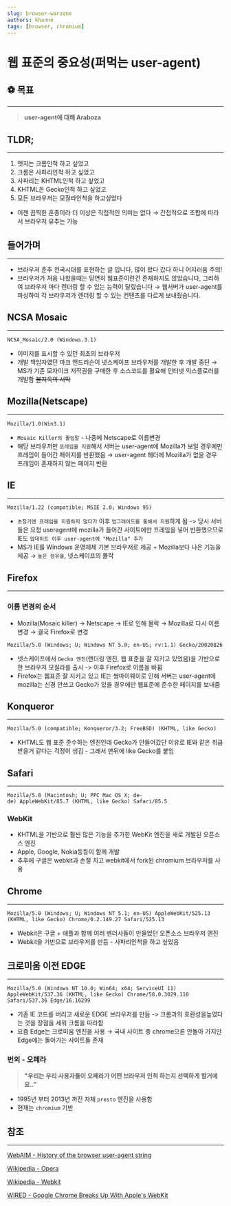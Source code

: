 ```yaml
---
slug: browser-warzone
authors: khanne
tags: [browser, chromium]
---
```


# 웹 표준의 중요성(퍼먹는 user-agent)

## ⚽️ 목표

---

> **user-agent에 대해 Araboza**

## TLDR;

---

1. 엣지는 크롬인척 하고 싶었고
2. 크롬은 사파리인척 하고 싶었고
3. 사파리는 KHTML인척 하고 싶었고
4. KHTML은 Gecko인척 하고 싶었고
5. 모든 브라우저는 모질라인척을 하고싶었다

- 이젠 끔찍한 혼종이라 더 이상은 직접적인 의미는 없다 → 간접적으로 조합에 따라서 브라우저 유추는 가능

<!--truncate-->

## 들어가며

---

- 브라우저 춘추 전국시대를 표현하는 글 입니다, 많이 왔다 갔다 하니 어지러움 주의!
- 브라우저가 처음 나왔을때는 당연히 웹표준이란건 존재하지도 않았습니다, 그리하여 브라우저 마다 렌더링 할 수 있는 능력이 달랐습니다 → 웹서버가 user-agent를 파싱하여 각 브라우저가 렌더링 할 수 있는 컨텐츠를 다르게 보내줬습니다.

## **NCSA Mosaic**

---

```
NCSA_Mosaic/2.0 (Windows.3.1)
```

- 이미지를 표시할 수 있던 최초의 브라우저
- 개발 책임자였던 마크 앤드리슨이 넷스케이프 브라우저를 개발한 후 개발 중단 → MS가 기존 모자이크 저작권을 구매한 후 소스코드를 활요해 인터넷 익스플로러를 개발함 ~~불지옥의 서막~~

## Mozilla(Netscape)

---

```
Mozilla/1.0(Win3.1)
```

- `Mosaic Killer의 줄임말` - 나중에 Netscape로 이름변경
- 해당 브라우저만 `프레임을 지원`해서 서버는 user-agent에 Mozilla가 보일 경우에만 프레임이 들어간 페이지를 반환했음 → user-agent 헤더에 Mozilla가 없을 경우 프레임이 존재하지 않는 페이지 반환

## IE

---

```
Mozilla/1.22 (compatible; MSIE 2.0; Windows 95)
```

- `초창기엔 프레임을 지원하지 않다가` 이후 `업그레이드를 통해서 지원`하게 됨 -> 당시 서버들은 요청 useragent에 mozilla가 들어간 사이트에만 프레임을 넣어 반환했으므로 IE도 `업데이트 이후 user-agent에 "Mozilla" 추가`
- MS가 IE를 Windows 운영체제 기본 브라우저로 제공 + Mozilla보다 나은 기능을 제공 → `높은 점유율`, 넷스케이프의 몰락

## Firefox

---

### 이름 변경의 순서

- Mozilla(Mosaic killer) → Netscape → IE로 인해 몰락 → Mozilla로 다시 이름 변경 → 결국 Firefox로 변경

```
Mozilla/5.0 (Windows; U; Windows NT 5.0; en-US; rv:1.1) Gecko/20020826
```

- 넷스케이프에서 `Gecko 엔진`(렌더링 엔진, 웹 표준을 잘 지키고 있었음)을 기반으로한 브라우저 모질라를 출시 -> 이후 Firefox로 이름을 바뀜
- Firefox는 웹표준 잘 지키고 있고 IE는 썅마이웨이로 인해 서버는 user-agent에 mozilla는 신경 안쓰고 Gecko가 있을 경우에만 웹표준에 준수한 페이지를 보내줌

## Konqueror

---

```
Mozilla/5.0 (compatible; Konqueror/3.2; FreeBSD) (KHTML, like Gecko)
```

- KHTML도 웹 표준 준수하는 엔진인데 Gecko가 안들어갔단 이유로 IE와 같은 취급 받을거 같다는 걱정이 생김 - 그래서 맨뒤에 like Gecko를 붙임

## Safari

---

```
Mozilla/5.0 (Macintosh; U; PPC Mac OS X; de-de) AppleWebKit/85.7 (KHTML, like Gecko) Safari/85.5
```

### WebKit

- KHTML을 기반으로 훨씬 많은 기능을 추가한 WebKit 엔진을 새로 개발된 오픈소스 엔진
- Apple, Google, Nokia등등이 함께 개발
- 추후에 구글은 webkit과 손절 치고 webkit에서 fork된 chromium 브라우저를 사용

## Chrome

---

```
Mozilla/5.0 (Windows; U; Windows NT 5.1; en-US) AppleWebKit/525.13 (KHTML, like Gecko) Chrome/0.2.149.27 Safari/525.13
```

- Webkit은 구글 + 애플과 함께 여러 벤더사들이 만들었던 오픈소스 브라우저 엔진
- Webkit을 기반으로 브라우저를 만듬 - 사파리인척을 하고 싶었음

## 크로미움 이전 EDGE

---

```
Mozilla/5.0 (Windows NT 10.0; Win64; x64; ServiceUI 11) AppleWebKit/537.36 (KHTML, like Gecko) Chrome/58.0.3029.110 Safari/537.36 Edge/16.16299
```

- 기존 IE 코드를 버리고 새로운 EDGE 브라우저를 만듬 -> 크롬과의 호환성을높였다는 것을 장점을 세워 크롬을 따라함
- 요즘 Edge는 크로미움 엔진을 사용 → 국내 사이트 중 chrome으론 안돌아 가지만 Edge에는 돌아가는 사이트들 존재

### 번외 - 오페라

> **"우리는 우리 사용자들이 오페라가 어떤 브라우저 인척 하는지 선택하게 할거에요.."**

- 1995년 부터 2013년 까진 자체 `presto` 엔진을 사용함
- 현재는 `chromium` 기반

## 참조

---

[WebAIM - History of the browser user-agent string](https://webaim.org/blog/user-agent-string-history/)

[Wikipedia - Opera](<https://en.wikipedia.org/wiki/Opera_(web_browser)>)

[Wikipedia - Webkit](https://en.wikipedia.org/wiki/WebKit)

[WIRED - Google Chrome Breaks Up With Apple's WebKit](https://www.wired.com/2013/04/blink/)

